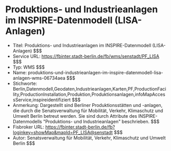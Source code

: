 # Produktions- und Industrieanlagen im INSPIRE-Datenmodell (LISA-Anlagen)
- Titel: Produktions- und Industrieanlagen im INSPIRE-Datenmodell (LISA-Anlagen) $$$
- Service URL: https://fbinter.stadt-berlin.de/fb/wms/senstadt/PF_LISA $$$
- Typ: WMS $$$
- Name: produktions-und-industrieanlagen-im-inspire-datenmodell-lisa-anlagen-wms-06734aea $$$
- Stichworte: Berlin,Datenmodell,Geodaten,Industrieanlagen,Karten,PF,ProductionFacility,ProductionInstallation,Produktion,Produktionsanlagen,infoMapAccessService,inspireidentifiziert $$$
- Anmerkung: Dargestellt sind Berliner Produktionsstätten und -anlagen, die durch die Senatsverwaltung für Mobilität, Verkehr, Klimaschutz und Umwelt Berlin betreut werden. Sie sind durch Attribute des INSPIRE-Datenmodells "Produktions- und Industrieanlagen" beschrieben. $$$
- Fisbroker URL: https://fbinter.stadt-berlin.de/fb?loginkey=showMap&mapId=PF_LISA@senstadt $$$
- Autor: Senatsverwaltung für Mobilität, Verkehr, Klimaschutz und Umwelt Berlin $$$

